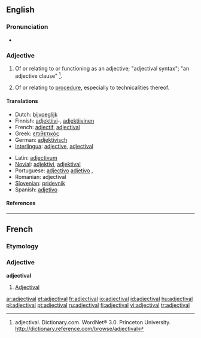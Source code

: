 ==English==

===Pronunciation===
*{{audio|en-us-adjectival.ogg|Audio (US)}}

===Adjective===
{{en-adj}}

# {{grammar}} Of or relating to or functioning as an adjective; "adjectival syntax"; "an adjective clause" <ref>adjectival. Dictionary.com. WordNet® 3.0. Princeton University. http://dictionary.reference.com/browse/adjectival </ref>.
# {{law}} Of or relating to [[procedure]], especially to technicalities thereof.

====Translations====
{{trans-top|Translations to be categorised}}
*Dutch: [[bijvoeglijk]]
*Finnish: [[adjektiivi]]-, [[adjektiivinen]]
*French: [[adjectif#Adjective|adjectif]], [[adjectival#French|adjectival]]
*Greek: [[επιθετικός]]
*German: [[adjektivisch]]
*[[Interlingua]]: [[adjective]], [[adjectival]]
{{trans-mid}}
*Latin: [[adjectivum]]
*[[Novial]]: [[adjektivi]], [[adjektival]]
*Portuguese: [[adjectivo]] {{i|Portugal}} [[adjetivo]] {{i|Brazil}},
*Romanian: adjectival
*[[Slovenian]]: [[pridevnik]]
*Spanish: [[adjetivo]]
{{trans-bottom}}

====References====
<div class="references-small"><references/></div>

----
==French==
===Etymology===
{{suffix|adjective|al}}

===Adjective===
'''adjectival'''
#[[#English|Adjectival]]

[[ar:adjectival]]
[[et:adjectival]]
[[fr:adjectival]]
[[io:adjectival]]
[[id:adjectival]]
[[hu:adjectival]]
[[pl:adjectival]]
[[pt:adjectival]]
[[ru:adjectival]]
[[fi:adjectival]]
[[vi:adjectival]]
[[tr:adjectival]]